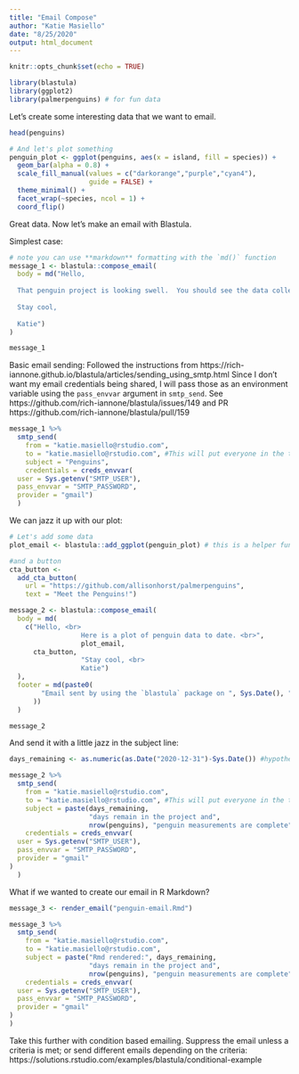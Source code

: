 ```yaml
---
title: "Email Compose"
author: "Katie Masiello"
date: "8/25/2020"
output: html_document
---
```


```r
knitr::opts_chunk$set(echo = TRUE)
```

```r
library(blastula)
library(ggplot2)
library(palmerpenguins) # for fun data
```

Let's create some interesting data that we want to email.
```r
head(penguins)

# And let's plot something
penguin_plot <- ggplot(penguins, aes(x = island, fill = species)) +
  geom_bar(alpha = 0.8) +
  scale_fill_manual(values = c("darkorange","purple","cyan4"),
                    guide = FALSE) +
  theme_minimal() +
  facet_wrap(~species, ncol = 1) +
  coord_flip()
```

Great data.  Now let's make an email with Blastula.

Simplest case:
```r
# note you can use **markdown** formatting with the `md()` function
message_1 <- blastula::compose_email(
  body = md("Hello, 
  
  That penguin project is looking swell.  You should see the data collected to date on our dashboard.
  
  Stay cool, 
  
  Katie")
)

message_1
```

Basic email sending:
Followed the instructions from https://rich-iannone.github.io/blastula/articles/sending_using_smtp.html
Since I don't want my email credentials being shared, I will pass those as an environment variable using the `pass_envvar` argument in `smtp_send`. See https://github.com/rich-iannone/blastula/issues/149 and PR https://github.com/rich-iannone/blastula/pull/159
```r
message_1 %>%
  smtp_send(
    from = "katie.masiello@rstudio.com",
    to = "katie.masiello@rstudio.com", #This will put everyone in the to line.  Use purrr::map() to iterate 
    subject = "Penguins",
    credentials = creds_envvar(
  user = Sys.getenv("SMTP_USER"),
  pass_envvar = "SMTP_PASSWORD",
  provider = "gmail")
  )

```


We can jazz it up with our plot:
```r
# Let's add some data
plot_email <- blastula::add_ggplot(penguin_plot) # this is a helper function to make plots images for emailing

#and a button
cta_button <-
  add_cta_button(
    url = "https://github.com/allisonhorst/palmerpenguins",
    text = "Meet the Penguins!")

message_2 <- blastula::compose_email(
  body = md(
    c("Hello, <br>
                  Here is a plot of penguin data to date. <br>",
                  plot_email, 
      cta_button,
                  "Stay cool, <br>
                  Katie")
  ), 
  footer = md(paste0(
        "Email sent by using the `blastula` package on ", Sys.Date(), "."
      ))
  )

message_2
```

And send it with a little jazz in the subject line:
```r
days_remaining <- as.numeric(as.Date("2020-12-31")-Sys.Date()) #hypothetical timeline to end of penguin project

message_2 %>%
  smtp_send(
    from = "katie.masiello@rstudio.com",
    to = "katie.masiello@rstudio.com", #This will put everyone in the to line.  Use purrr::map() to iterate 
    subject = paste(days_remaining,
                    "days remain in the project and", 
                    nrow(penguins), "penguin measurements are complete"),
    credentials = creds_envvar(
  user = Sys.getenv("SMTP_USER"),
  pass_envvar = "SMTP_PASSWORD",
  provider = "gmail"
)
  )
```


What if we wanted to create our email in R Markdown?
```r
message_3 <- render_email("penguin-email.Rmd")

message_3 %>% 
  smtp_send(
    from = "katie.masiello@rstudio.com",
    to = "katie.masiello@rstudio.com", 
    subject = paste("Rmd rendered:", days_remaining,
                    "days remain in the project and", 
                    nrow(penguins), "penguin measurements are complete"),
    credentials = creds_envvar(
  user = Sys.getenv("SMTP_USER"),
  pass_envvar = "SMTP_PASSWORD",
  provider = "gmail"
)
)
```

Take this further with condition based emailing.  Suppress the email unless a criteria is met; or send different emails depending on the criteria:
https://solutions.rstudio.com/examples/blastula/conditional-example

